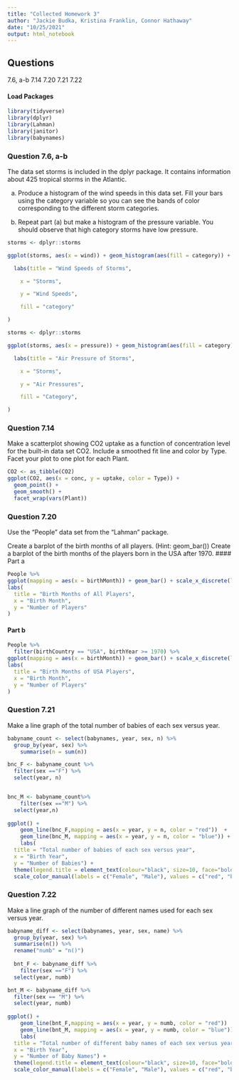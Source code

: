 ```yaml
---
title: "Collected Homework 3"
author: "Jackie Budka, Kristina Franklin, Connor Hathaway"
date: "10/25/2021"
output: html_notebook
---
```


## Questions
7.6, a-b
7.14
7.20
7.21
7.22

#### Load Packages
```r
library(tidyverse)
library(dplyr)
library(Lahman)
library(janitor)
library(babynames)
```



### Question 7.6, a-b
The data set storms is included in the dplyr package. It contains information about 425 tropical storms in the Atlantic.

a. Produce a histogram of the wind speeds in this data set. Fill your bars using the category variable so you can see the bands of color corresponding to the different storm categories.

b. Repeat part (a) but make a histogram of the pressure variable. You should observe that high category storms have low pressure.
```r
storms <- dplyr::storms

ggplot(storms, aes(x = wind)) + geom_histogram(aes(fill = category)) +

  labs(title = "Wind Speeds of Storms",

    x = "Storms",

    y = "Wind Speeds",

    fill = "category"

)

```

```r

storms <- dplyr::storms

ggplot(storms, aes(x = pressure)) + geom_histogram(aes(fill = category)) +

  labs(title = "Air Pressure of Storms",

    x = "Storms",

    y = "Air Pressures",

    fill = "Category",

)

```

### Question 7.14
Make a scatterplot showing CO2 uptake as a function of concentration level for the built-in data set CO2. Include a smoothed fit line and color by Type. Facet your plot to one plot for each Plant.
```r
CO2 <- as_tibble(CO2)
ggplot(CO2, aes(x = conc, y = uptake, color = Type)) +
  geom_point() +
  geom_smooth() +
  facet_wrap(vars(Plant))
```

### Question 7.20
Use the "People" data set from the "Lahman" package.

Create a barplot of the birth months of all players. (Hint: geom_bar())
Create a barplot of the birth months of the players born in the USA after 1970.
#### Part a

```r
People %>%
ggplot(mapping = aes(x = birthMonth)) + geom_bar() + scale_x_discrete(limit = c(1:12)) +
labs(
  title = "Birth Months of All Players",
  x = "Birth Month",
  y = "Number of Players"
)
```

#### Part b
```r
People %>%
  filter(birthCountry == "USA", birthYear >= 1970) %>%
ggplot(mapping = aes(x = birthMonth)) + geom_bar() + scale_x_discrete(limit = c(1:12)) +
labs(
  title = "Birth Months of USA Players",
  x = "Birth Month",
  y = "Number of Players"
)
```


### Question 7.21
Make a line graph of the total number of babies of each sex versus year.
```r
babyname_count <- select(babynames, year, sex, n) %>%
  group_by(year, sex) %>%
    summarise(n = sum(n))

bnc_F <- babyname_count %>%
  filter(sex =="F") %>%
  select(year, n)


bnc_M <- babyname_count%>%
    filter(sex =="M") %>%
  select(year,n)
  
ggplot() + 
    geom_line(bnc_F,mapping = aes(x = year, y = n, color = "red"))  +   
    geom_line(bnc_M, mapping = aes(x = year, y = n, color = "blue")) + 
    labs(
  title = "Total number of babies of each sex versus year",
  x = "Birth Year",
  y = "Number of Babies") +
  theme(legend.title = element_text(colour="black", size=10, face="bold")) +
  scale_color_manual(labels = c("Female", "Male"), values = c("red", "blue"))

```




### Question 7.22
Make a line graph of the number of different names used for each sex versus year.
```r
babyname_diff <- select(babynames, year, sex, name) %>%
  group_by(year, sex) %>%
  summarise(n()) %>%
  rename("numb" = "n()") 
  
  bnt_F <- babyname_diff %>%
    filter(sex =="F") %>%
  select(year, numb)

bnt_M <- babyname_diff %>%
  filter(sex == "M") %>%
  select(year, numb)
  
ggplot() + 
    geom_line(bnt_F,mapping = aes(x = year, y = numb, color = "red"))  +   
    geom_line(bnt_M, mapping = aes(x = year, y = numb, color = "blue")) + 
    labs(
  title = "Total number of different baby names of each sex versus year",
  x = "Birth Year",
  y = "Number of Baby Names") +
  theme(legend.title = element_text(colour="black", size=10, face="bold")) +
  scale_color_manual(labels = c("Female", "Male"), values = c("red", "blue"))
  

```




